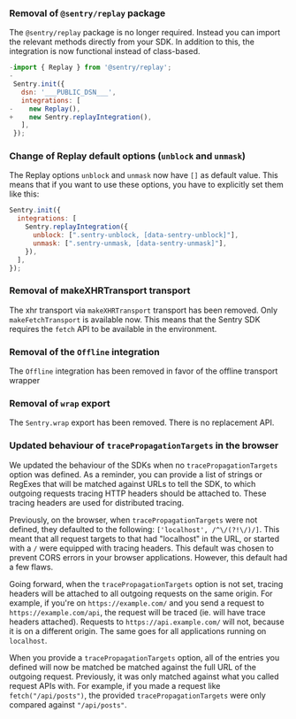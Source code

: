 ### Removal of `@sentry/replay` package

The `@sentry/replay` package is no longer required. Instead you can import the relevant methods directly from your SDK. In addition to this, the integration is now functional instead of class-based.

```JavaScript diff
-import { Replay } from '@sentry/replay';
-
 Sentry.init({
   dsn: '___PUBLIC_DSN___',
   integrations: [
-    new Replay(),
+    new Sentry.replayIntegration(),
   ],
 });
```

### Change of Replay default options (`unblock` and `unmask`)

The Replay options `unblock` and `unmask` now have `[]` as default value. This means that if you want to use these
options, you have to explicitly set them like this:

```JavaScript
Sentry.init({
  integrations: [
    Sentry.replayIntegration({
      unblock: [".sentry-unblock, [data-sentry-unblock]"],
      unmask: [".sentry-unmask, [data-sentry-unmask]"],
    }),
  ],
});
```

### Removal of makeXHRTransport transport

The xhr transport via `makeXHRTransport` transport has been removed. Only `makeFetchTransport` is available now. This means that the Sentry SDK requires the `fetch` API to be available in the environment.

### Removal of the `Offline` integration

The `Offline` integration has been removed in favor of the <PlatformLink to="/configuration/transports/#offline-caching/">offline transport wrapper</PlatformLink>

### Removal of `wrap` export

The `Sentry.wrap` export has been removed. There is no replacement API.

### Updated behaviour of `tracePropagationTargets` in the browser

We updated the behaviour of the SDKs when no `tracePropagationTargets` option was defined. As a reminder, you can
provide a list of strings or RegExes that will be matched against URLs to tell the SDK, to which outgoing requests
tracing HTTP headers should be attached to. These tracing headers are used for distributed tracing.

Previously, on the browser, when `tracePropagationTargets` were not defined, they defaulted to the following:
`['localhost', /^\/(?!\/)/]`. This meant that all request targets to that had "localhost" in the URL, or started with a
`/` were equipped with tracing headers. This default was chosen to prevent CORS errors in your browser applications.
However, this default had a few flaws.

Going forward, when the `tracePropagationTargets` option is not set, tracing headers will be attached to all outgoing
requests on the same origin. For example, if you're on `https://example.com/` and you send a request to
`https://example.com/api`, the request will be traced (ie. will have trace headers attached). Requests to
`https://api.example.com/` will not, because it is on a different origin. The same goes for all applications running on
`localhost`.

When you provide a `tracePropagationTargets` option, all of the entries you defined will now be matched be matched
against the full URL of the outgoing request. Previously, it was only matched against what you called request APIs with.
For example, if you made a request like `fetch("/api/posts")`, the provided `tracePropagationTargets` were only compared
against `"/api/posts"`.
